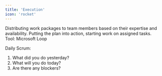 ```yaml
---
title: 'Execution'
icon: 'rocket'
---
```

<Steps>
  <Step title="Assign tasks and responsibilities">
  Distributing work packages to team members based on their expertise and availability.
  </Step>
  <Step title="Launch project tasks">
  Putting the plan into action, starting work on assigned tasks.
  </Step>
  <Step title="Monitor progress and performance">
  Tool: Microsoft Loop

  Daily Scrum:
  1. What did you do yesterday?
  2. What will you do today?
  3. Are there any blockers?
  </Step>
</Steps>